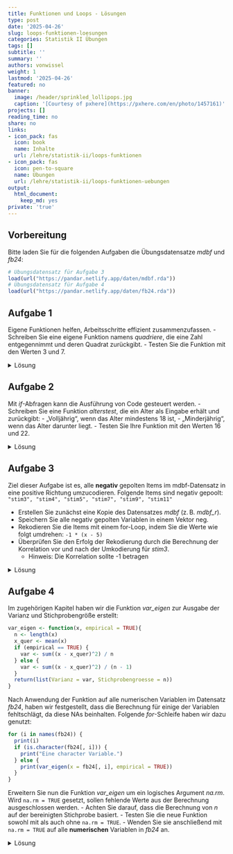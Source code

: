 ```yaml
---
title: Funktionen und Loops - Lösungen
type: post
date: '2025-04-26'
slug: loops-funktionen-loesungen
categories: Statistik II Übungen
tags: []
subtitle: ''
summary: ''
authors: vonwissel
weight: 1
lastmod: '2025-04-26'
featured: no
banner:
  image: /header/sprinkled_lollipops.jpg
  caption: '[Courtesy of pxhere](https://pxhere.com/en/photo/1457161)'
projects: []
reading_time: no
share: no
links:
- icon_pack: fas
  icon: book
  name: Inhalte
  url: /lehre/statistik-ii/loops-funktionen
- icon_pack: fas
  icon: pen-to-square
  name: Übungen
  url: /lehre/statistik-ii/loops-funktionen-uebungen
output:
  html_document:
    keep_md: yes
private: 'true'
---
```


## Vorbereitung

Bitte laden Sie für die folgenden Aufgaben die Übungsdatensatze *mdbf* und *fb24*:

```r
# Übungsdatensatz für Aufgabe 3
load(url("https://pandar.netlify.app/daten/mdbf.rda"))
# Übungsdatensatz für Aufgabe 4
load(url("https://pandar.netlify.app/daten/fb24.rda"))
```

## Aufgabe 1

Eigene Funktionen helfen, Arbeitsschritte effizient zusammenzufassen.
- Schreiben Sie eine eigene Funktion namens *quadriere*, die eine Zahl entgegennimmt und deren Quadrat zurückgibt.
- Testen Sie die Funktion mit den Werten 3 und 7.

<details>

<summary>Lösung</summary>

``` r
# Funktion mit dem Namen 'quadriere' erstellen
quadriere <- function(x) {
  # Variable x beinhaltet die Eingabe und wird innerhalb der Funktion zur weiteren Verarbeitung verwendet
  # Die Variable kann beliebig benannt werden (wie in den weiteren Lösungen zu sehen)
  # return() definiert die Ausgabe der Funktion
  return(x^2) 
}

# Funktion testen
quadriere(3)
quadriere(7)
```

</details>

## Aufgabe 2

Mit *if*-Abfragen kann die Ausführung von Code gesteuert werden.
- Schreiben Sie eine Funktion *alterstest*, die ein Alter als Eingabe erhält und zurückgibt:
  - „Volljährig“, wenn das Alter mindestens 18 ist,
  - „Minderjährig“, wenn das Alter darunter liegt.
- Testen Sie Ihre Funktion mit den Werten 16 und 22.

<details>

<summary>Lösung</summary>

``` r
# Funktion mit dem Namen 'alterstest' erstellen
alterstest <- function(alter) {
  if (alter >= 18) {
    return("Volljährig")    # Falls Alter >= 18 Ausgabe "Volljährig"
  } else {
    return("Minderjährig")  # Falls Alter < 18 Ausgabe "Minderjährig"
  }
}

# Funktion testen mit Beispielen
alterstest(16)
alterstest(22)
```

</details>

## Aufgabe 3

Ziel dieser Aufgabe ist es, alle **negativ** gepolten Items im mdbf-Datensatz in eine positive Richtung umzucodieren.
Folgende Items sind negativ gepoolt: `"stim3", "stim4", "stim5", "stim7", "stim9", "stim11"`

- Erstellen Sie zunächst eine Kopie des Datensatzes *mdbf* (z. B. *mdbf_r*).
- Speichern Sie alle negativ gepolten Variablen in einem Vektor neg.
- Rekodieren Sie die Items mit einem for-Loop, indem Sie die Werte wie folgt umdrehen: `-1 * (x - 5)` 
- Überprüfen Sie den Erfolg der Rekodierung durch die Berechnung der Korrelation vor und nach der Umkodierung für *stim3*.
  - Hinweis: Die Korrelation sollte -1 betragen

<details>

<summary>Lösung</summary>

``` r
# Kopie des Datensatzes erstellen
mdbf_r <- mdbf

# Namen Negative Items in Vektor speichern
neg <- c("stim3", "stim4", "stim5", "stim7", "stim9", "stim11")

# for-Schleife über alle negativen Items zur Rekodierung. Endet nach dem letzten Element des Vektors 'neg'
for (i in neg) {
  # i ist ein Platzhalter, der in jedem Schleifendurchlauf ein Element im Vektor 'neg' annimmt
  # z. B. i = "stim3" im ersten Durchlauf, dann "stim4", usw.
  
  # Aus mdbf_r[, i] wird folglrich mdbf_r[,"stim3"] im ersten Durchlauf
  # so wird die entsprechende Spalte im Datensatz dynamisch ausgewählt
  
  mdbf_r[, i] <- -1 * (mdbf[, i] - 5) # Umkodierung ins Positive: 1 wird zu 4, 2 zu 3, 3 zu 2, 4 zu 1
}

# Überprüfung der Umkodierung am Beispiel stim3
# Die Korrelation sollte -1 betragen, da die Umkodierung eine Spiegelung ist
cor(mdbf$stim3, mdbf_r$stim3)
```

</details>

## Aufgabe 4

Im zugehörigen Kapitel haben wir die Funktion *var_eigen* zur Ausgabe der Varianz und Stichprobengröße erstellt:

```r
var_eigen <- function(x, empirical = TRUE){
  n <- length(x)
  x_quer <- mean(x)
  if (empirical == TRUE) {
    var <- sum((x - x_quer)^2) / n
  } else {
    var <- sum((x - x_quer)^2) / (n - 1)
  }
  return(list(Varianz = var, Stichprobengroesse = n))
}
```

Nach Anwendung der Funktion auf alle numerischen Variablen im Datensatz *fb24*, haben wir festgestellt, dass die Berechnung für einige der Variablen fehltschlägt, da diese NAs beinhalten. Folgende *for*-Schleife haben wir dazu genutzt:

```r
for (i in names(fb24)) {
  print(i)
  if (is.character(fb24[, i])) {
    print("Eine character Variable.")
  } else {
    print(var_eigen(x = fb24[, i], empirical = TRUE))
  }
}
```

Erweitern Sie nun die Funktion *var_eigen* um ein logisches Argument *na.rm*.
Wird `na.rm = TRUE` gesetzt, sollen fehlende Werte aus der Berechnung ausgeschlossen werden.
- Achten Sie darauf, dass die Berechnung von *n* auf der bereinigten Stichprobe basiert.
- Testen Sie die neue Funktion sowohl mit als auch ohne `na.rm = TRUE`.
- Wenden Sie sie anschließend mit `na.rm = TRUE` auf alle **numerischen** Variablen in *fb24* an.

<details>

<summary>Lösung</summary>

``` r
# Funktion zur Varianzberechnung inkl. Option zur NA-Behandlung
var_eigen <- function(x, empirical = TRUE, na.rm = FALSE) {
  if (na.rm == TRUE) {
    x <- x[!is.na(x)]  # NAs entfernen, wenn na.rm = TRUE
  }
  n <- length(x)       # Stichprobengröße
  if (n == 0) return(list(Varianz = NA, Stichprobengroesse = 0))  # Leerer Vektor
  
  x_quer <- mean(x)    # Mittelwert berechnen
  
  # Varianzberechnung je nach Definition
  if (empirical == TRUE) {
    var <- sum((x - x_quer)^2) / n
  } else {
    var <- sum((x - x_quer)^2) / (n - 1)
  }
  
  return(list(Varianz = var, Stichprobengroesse = n))
}

# Anwendung der Funktion var_eigen() auf alle numerischen Variablen im fb24 Datensatz
for (i in names(fb24)) {
  print(i)                        # Ausgabe des Namen der Variable (Spaltenname im Datensatz)
  if (is.character(fb24[, i])) {  # Ausschluss für Variablen vom Typ character
    print("Eine character Variable.")
  } else {
    print(var_eigen(fb24[[i]], empirical = TRUE, na.rm = TRUE))  # Aufruf mit neuem na.rm Argument
  }
}
```

</details>
